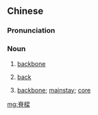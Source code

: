 {{also|脊梁}}
==Chinese==
{{zh-forms|s=脊梁|t2=脊梁}}

===Pronunciation===
{{zh-pron
|m=jǐliáng,jíliáng,tl=y,2nb=common variant
|c=zik3 loeng4,zek3 loeng4
|cat=n
}}

===Noun===
{{zh-noun}}

# {{lb|zh|anatomy}} [[backbone]]
# {{lb|zh|dialectal}} [[back]]
# {{lb|zh|figurative}} [[backbone]]; [[mainstay]]; [[core]]

{{zh-cat|Advanced}}

[[mg:脊樑]]